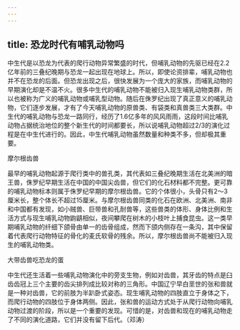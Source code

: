 ```yaml
---
---
---
```

title: 恐龙时代有哺乳动物吗
---




中生代是以恐龙为代表的爬行动物异常繁盛的时代，但哺乳动物的先驱已经在2.2亿年前的三叠纪晚期与恐龙一起出现在地球上。所以，即使论资排辈，哺乳动物也并不在恐龙的后面。但恐龙出现之后，很快发展为一个庞大的家族，而哺乳动物的早期演化却是不温不火。很多中生代的哺乳动物不能被归入现生哺乳动物类群，所以也被称为广义的哺乳动物或哺乳型动物。随后在侏罗纪出现了真正意义的哺乳动物，它们逐步发展，才有了今天哺乳动物的原兽类、有袋类和真兽类三大类群。中生代的哺乳动物与恐龙一路同行，经历了1.6亿多年的风风雨雨，这段时间比哺乳动物占据统治地位的整个新生代的时间都要长，所以说哺乳动物超过2/3的演化过程是在中生代进行的。因此，中生代哺乳动物虽然数量和种类不多，但却极其重要。

摩尔根齿兽



最早的哺乳动物起源于爬行类中的兽孔类，其代表如三叠纪晚期生活在北美洲的暗王兽，侏罗纪早期生活在中国的中国尖齿兽，但它们的化石材料都不完整。更可靠的哺乳动物标本则属于侏罗纪早期的摩尔根齿兽。它的个体很小，头骨只有2～3厘米长，整个体长不超过15厘米。与摩尔根齿兽同类的化石在欧洲、北美洲、南非和中国都有发现，如小贼兽、巨带兽和孔耐兽等，这些兽类的体形、身体比例和生活方式与现生哺乳动物鼩鼱相似，夜间攀爬在树木的小枝叶上捕食昆虫。这一类早期哺乳动物的纤细下颌骨由单一的齿骨组成，然而下颌内侧存在一条沟，其中保留着代表爬行动物特征的骨化的麦氏软骨的残余。所以，摩尔根齿兽尚不能被归入现生的哺乳动物类。

大带齿兽吃恐龙的蛋



中生代还生活着一些哺乳动物演化中的旁支生物，例如对齿兽，其牙齿的特点是臼齿齿冠上三个主要的齿尖排列成比较对称的三角形。中国辽宁早白垩世的张和兽就是一种对齿兽，它的前肢为半趴卧式姿态。现生哺乳动物的四肢直立于身体之下，而爬行动物的四肢位于身体两侧。因此，张和兽的运动方式处于从爬行动物向哺乳动物过渡的阶段，所以是一个重要的发现。可惜的是，对齿兽和现在的哺乳动物走了不同的演化道路，它们并没有留下后代。（邓涛）